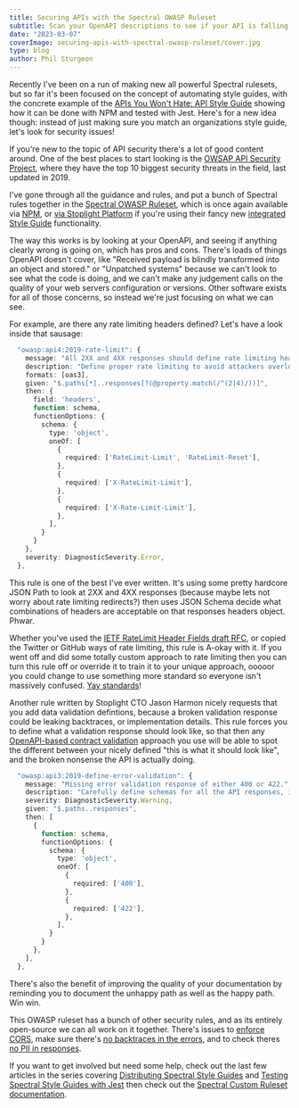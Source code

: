```yaml
---
title: Securing APIs with the Spectral OWASP Ruleset
subtitle: Scan your OpenAPI descriptions to see if your API is falling into any of the top 10 API security pitfalls as defined by OWASP.
date: "2023-03-07"
coverImage: securing-apis-with-spectral-owasp-ruleset/cover.jpg
type: blog
author: Phil Sturgeon
---
```


Recently I've been on a run of making new all powerful Spectral rulesets, but so far it's been focused on the concept of automating style guides, with the concrete example of the [APIs You Won't Hate: API Style Guide](https://github.com/apisyouwonthate/style-guide) showing how it can be done with NPM and tested with Jest. Here's for a new idea though: instead of just making sure you match an organizations style guide, let's look for security issues! 

If you're new to the topic of API security there's a lot of good content around. One of the best places to start looking is the [OWSAP API Security Project](https://owasp.org/www-project-api-security/), where they have the top 10 biggest security threats in the field, last updated in 2019. 

I've gone through all the guidance and rules, and put a bunch of Spectral rules together in the [Spectral OWASP Ruleset](https://github.com/stoplightio/spectral-owasp-ruleset), which is once again available via [NPM](https://www.npmjs.com/package/@stoplight/spectral-owasp-ruleset), or [via Stoplight Platform](https://apistylebook.stoplight.io/docs/owasp-top-10/branches/main) if you're using their fancy new [integrated Style Guide](https://docs.stoplight.io/docs/platform/71b92b2b5e388-style-guide-overview) functionality.

The way this works is by looking at your OpenAPI, and seeing if anything clearly wrong is going on, which has pros and cons. There's loads of things OpenAPI doesn't cover, like "Received payload is blindly transformed into an object and stored." or "Unpatched systems" because we can't look to see what the code is doing, and we can't make any judgement calls on the quality of your web servers configuration or versions. Other software exists for all of those concerns, so instead we're just focusing on what we can see. 

For example, are there any rate limiting headers defined? Let's have a look inside that sausage:

```ts
  "owasp:api4:2019-rate-limit": {
    message: "All 2XX and 4XX responses should define rate limiting headers.",
    description: "Define proper rate limiting to avoid attackers overloading the API. There are many ways to implement rate-limiting, but most of them involve using HTTP headers, and there are two popular ways to do that:\n\nIETF Draft HTTP RateLimit Headers: https://datatracker.ietf.org/doc/draft-ietf-httpapi-ratelimit-headers/\n\nCustomer headers like X-Rate-Limit-Limit (Twitter: https://developer.twitter.com/en/docs/twitter-api/rate-limits) or X-RateLimit-Limit (GitHub: https://docs.github.com/en/rest/overview/resources-in-the-rest-api)",
    formats: [oas3],
    given: "$.paths[*]..responses[?(@property.match(/^(2|4)/))]",
    then: {
      field: 'headers',
      function: schema,
      functionOptions: {
        schema: {
          type: 'object',
          oneOf: [
            {
              required: ['RateLimit-Limit', 'RateLimit-Reset'],
            },
            {
              required: ['X-RateLimit-Limit'],
            },
            {
              required: ['X-Rate-Limit-Limit'],
            },
          ],
        }
      }
    },
    severity: DiagnosticSeverity.Error,
  },
```

This rule is one of the best I've ever written. It's using some pretty hardcore JSON Path to look at 2XX and 4XX responses (because maybe lets not worry about rate limiting redirects?) then uses JSON Schema decide what combinations of headers are acceptable on that responses headers object. Phwar. 

Whether you've used the [IETF RateLimit Header Fields draft RFC](https://datatracker.ietf.org/doc/draft-ietf-httpapi-ratelimit-headers/\n\nCustomer), or copied the Twitter or GitHub ways of rate limiting, this rule is A-okay with it. If you went off and did some totally custom approach to rate limiting then you can turn this rule off or override it to train it to your unique approach, ooooor you could change to use something more standard so everyone isn't massively confused. [Yay standards](https://standards.rest)! 

Another rule written by Stoplight CTO Jason Harmon nicely requests that you add data validation defintions, because a broken validation response could be leaking backtraces, or implementation details. This rule forces you to define what a validation response should look like, so that then any [OpenAPI-based contract validation](https://apisyouwonthate.com/blog/writing-documentation-via-contract-testing) approach you use will be able to spot the different between your nicely defined "this is what it should look like", and the broken nonsense the API is actually doing. 

```ts
  "owasp:api3:2019-define-error-validation": {
    message: "Missing error validation response of either 400 or 422.",
    description: "Carefully define schemas for all the API responses, including either 400 or 422 responses which describe errors caused by invalid requests.",
    severity: DiagnosticSeverity.Warning,
    given: "$.paths..responses",
    then: [
      {
        function: schema,
        functionOptions: {
          schema: {
            type: 'object',
            oneOf: [
              {
                required: ['400'],
              },
              {
                required: ['422'],
              },
            ],
          }
        }
      },
    ],
  },
```

There's also the benefit of improving the quality of your documentation by reminding you to document the unhappy path as well as the happy path. Win win. 

This OWASP ruleset has a bunch of other security rules, and as its entirely open-source we can all work on it together. There's issues to [enforce CORS](https://github.com/stoplightio/spectral-owasp-ruleset/issues/5), make sure there's [no backtraces in the errors](https://github.com/stoplightio/spectral-owasp-ruleset/issues/12), and to check theres [no PII in responses](https://github.com/stoplightio/spectral-owasp-ruleset/issues/3). 

If you want to get involved but need some help, check out the last few articles in the series covering [Distributing Spectral Style Guides](https://apisyouwonthate.com/blog/distribute-spectral-style-guides-with-npm#publish-your-spectral-style-guide-to-npm) and [Testing Spectral Style Guides with Jest](https://apisyouwonthate.com/blog/testing-spectral-style-guides-with-jest) then check out the [Spectral Custom Ruleset documentation](https://meta.stoplight.io/docs/spectral/ZG9jOjI1MTg5-custom-rulesets).
